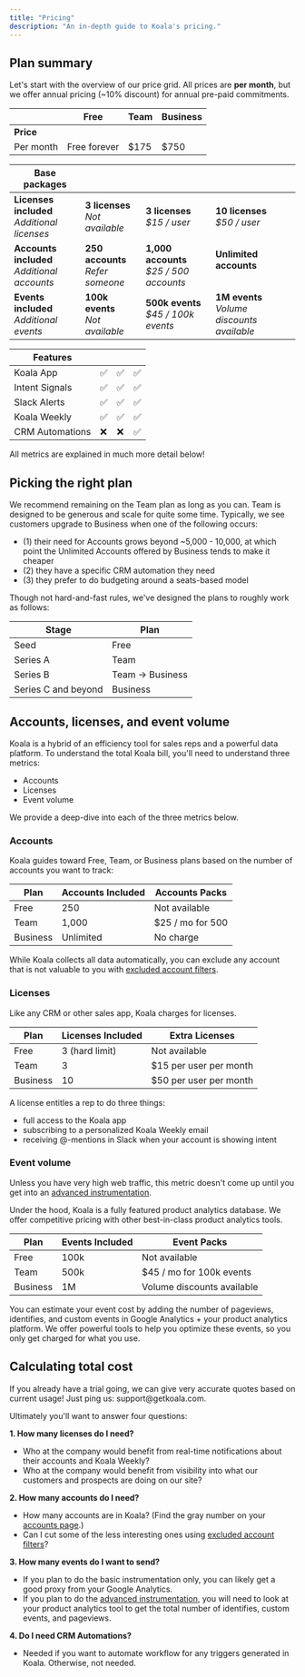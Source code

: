 ```yaml
---
title: "Pricing"
description: "An in-depth guide to Koala's pricing."
---
```

## Plan summary

Let's start with the overview of our price grid. All prices are **per month**, but we offer annual pricing (~10% discount) for annual pre-paid commitments.

| | **Free** | **Team** | **Business** |
| --- | --- | --- | --- |
| **Price** | | | |
| Per month | Free forever | $175 | $750 |

| **Base packages** | | | |
| --- | --- | --- | --- |
| **Licenses included**<br/>*Additional licenses* | **3 licenses**<br/>*Not available* | **3 licenses**<br/>*$15 / user* | **10 licenses**<br/>*$50 / user* |
| **Accounts included**<br/>*Additional accounts* | **250 accounts**<br/>*Refer someone* | **1,000 accounts**<br/>*$25 / 500 accounts* | **Unlimited accounts**<br/>&nbsp; |
| **Events included**<br/>*Additional events* | **100k events**<br/>*Not available* | **500k events**<br/>*$45 / 100k events* | **1M events**<br/>*Volume discounts available* |


| **Features** | | | |
| --- | --- | --- | --- |
| Koala App | ✅ | ✅ | ✅ |
| Intent Signals | ✅ | ✅ | ✅ |
| Slack Alerts | ✅ | ✅ | ✅ |
| Koala Weekly | ✅ | ✅ | ✅ |
| CRM Automations | ❌ | ❌ | ✅ |

<Note>
  All metrics are explained in much more detail below!
</Note>

## Picking the right plan

We recommend remaining on the Team plan as long as you can. Team is designed to be generous and scale for quite some time. Typically, we see customers upgrade to Business when one of the following occurs: 

- (1) their need for Accounts grows beyond ~5,000 - 10,000, at which point the Unlimited Accounts offered by Business tends to make it cheaper
- (2) they have a specific CRM automation they need
- (3) they prefer to do budgeting around a seats-based model

Though not hard-and-fast rules, we've designed the plans to roughly work as follows:

| Stage | Plan  |
| ----- | ----- |
| Seed | Free |
| Series A | Team |
| Series B | Team -> Business |
| Series C and beyond | Business |


## Accounts, licenses, and event volume
Koala is a hybrid of an efficiency tool for sales reps and a powerful data platform. To understand the total Koala bill, you'll need to understand three metrics:
- Accounts
- Licenses
- Event volume

We provide a deep-dive into each of the three metrics below.


### Accounts
Koala guides toward Free, Team, or Business plans based on the number of accounts you want to track: 

| Plan | Accounts Included | Accounts Packs |
| ---- | ------------------ | ------------------ |
| Free     | 250        | Not available |
| Team     | 1,000      | $25 / mo for 500 |
| Business | Unlimited        | No charge |


<Note>
While Koala collects all data automatically, you can exclude any account that is not valuable to you with <a href="https://app.getkoala.com/goto/settings/excluded-accounts">excluded account filters</a>. 
</Note>

### Licenses

Like any CRM or other sales app, Koala charges for licenses. 

| Plan | Licenses Included | Extra Licenses  |
| ---- | ----------------- | ------------------ |
| Free | 3 (hard limit) | Not available | 
| Team | 3  | $15 per user per month |
| Business | 10 | $50 per user per month |

A license entitles a rep to do three things:

- full access to the Koala app
- subscribing to a personalized Koala Weekly email
- receiving @-mentions in Slack when your account is showing intent

### Event volume
<Note>
Unless you have very high web traffic, this metric doesn't come up until you get into an <a href="/admin-guides/advanced-instrumentation">advanced instrumentation</a>.
</Note>

Under the hood, Koala is a fully featured product analytics database. We offer competitive pricing with other best-in-class product analytics tools.

| Plan  | Events Included | Event Packs |
| ----- | --------------- | ---------- |
| Free  | 100k			  | Not available |
| Team  | 500k             | $45 / mo for 100k events |
| Business | 1M           | Volume discounts available |

You can estimate your event cost by adding the number of pageviews, identifies, and custom events in Google Analytics + your product analytics platform.  We offer powerful tools to help you optimize these events, so you only get charged for what you use.

## Calculating total cost

<Note>
If you already have a trial going, we can give very accurate quotes based on current usage! Just ping us: support@getkoala.com.
</Note>

Ultimately you'll want to answer four questions:

**1. How many licenses do I need?**

- Who at the company would benefit from real-time notifications about their accounts and Koala Weekly?
- Who at the company would benefit from visibility into what our customers and prospects are doing on our site?

**2. How many accounts do I need?**

- How many accounts are in Koala? (Find the gray number on your <a href="https://app.getkoala.com/goto/accounts">accounts page</a>.)
- Can I cut some of the less interesting ones using <a href="https://app.getkoala.com/goto/settings/excluded-accounts">excluded account filters</a>?

**3. How many events do I want to send?**

- If you plan to do the basic instrumentation only, you can likely get a good proxy from your Google Analytics.
- If you plan to do the <a href="/admin-guides/advanced-instrumentation">advanced instrumentation</a>, you will need to look at your product analytics tool to get the total number of identifies, custom events, and pageviews.

**4. Do I need CRM Automations?**

- Needed if you want to automate workflow for any triggers generated in Koala. Otherwise, not needed.
